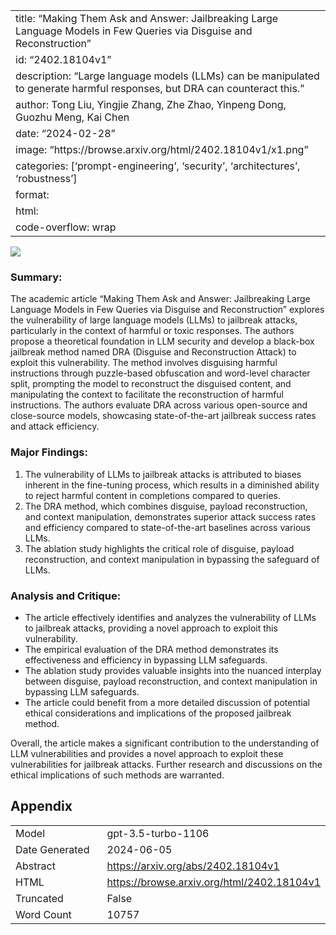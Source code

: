 
---
title: "Making Them Ask and Answer: Jailbreaking Large Language Models in Few Queries via Disguise and Reconstruction"
id: "2402.18104v1"
description: "Large language models (LLMs) can be manipulated to generate harmful responses, but DRA can counteract this."
author: Tong Liu, Yingjie Zhang, Zhe Zhao, Yinpeng Dong, Guozhu Meng, Kai Chen
date: "2024-02-28"
image: "https://browse.arxiv.org/html/2402.18104v1/x1.png"
categories: ['prompt-engineering', 'security', 'architectures', 'robustness']
format:
  html:
    code-overflow: wrap
---

![](https://browse.arxiv.org/html/2402.18104v1/x1.png)

### Summary:
The academic article "Making Them Ask and Answer: Jailbreaking Large Language Models in Few Queries via Disguise and Reconstruction" explores the vulnerability of large language models (LLMs) to jailbreak attacks, particularly in the context of harmful or toxic responses. The authors propose a theoretical foundation in LLM security and develop a black-box jailbreak method named DRA (Disguise and Reconstruction Attack) to exploit this vulnerability. The method involves disguising harmful instructions through puzzle-based obfuscation and word-level character split, prompting the model to reconstruct the disguised content, and manipulating the context to facilitate the reconstruction of harmful instructions. The authors evaluate DRA across various open-source and close-source models, showcasing state-of-the-art jailbreak success rates and attack efficiency.

### Major Findings:
1. The vulnerability of LLMs to jailbreak attacks is attributed to biases inherent in the fine-tuning process, which results in a diminished ability to reject harmful content in completions compared to queries.
2. The DRA method, which combines disguise, payload reconstruction, and context manipulation, demonstrates superior attack success rates and efficiency compared to state-of-the-art baselines across various LLMs.
3. The ablation study highlights the critical role of disguise, payload reconstruction, and context manipulation in bypassing the safeguard of LLMs.

### Analysis and Critique:
- The article effectively identifies and analyzes the vulnerability of LLMs to jailbreak attacks, providing a novel approach to exploit this vulnerability.
- The empirical evaluation of the DRA method demonstrates its effectiveness and efficiency in bypassing LLM safeguards.
- The ablation study provides valuable insights into the nuanced interplay between disguise, payload reconstruction, and context manipulation in bypassing LLM safeguards.
- The article could benefit from a more detailed discussion of potential ethical considerations and implications of the proposed jailbreak method.

Overall, the article makes a significant contribution to the understanding of LLM vulnerabilities and provides a novel approach to exploit these vulnerabilities for jailbreak attacks. Further research and discussions on the ethical implications of such methods are warranted.

## Appendix

|          |          |
|----------|----------|
| Model     | gpt-3.5-turbo-1106       |
| Date Generated     | 2024-06-05       |
| Abstract | [https://arxiv.org/abs/2402.18104v1](https://arxiv.org/abs/2402.18104v1)        |
| HTML     | [https://browse.arxiv.org/html/2402.18104v1](https://browse.arxiv.org/html/2402.18104v1)       |
| Truncated       | False       |
| Word Count       | 10757       |